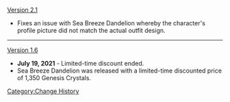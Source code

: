 [[Version 2.1]]
* Fixes an issue with Sea Breeze Dandelion whereby the character's profile picture did not match the actual outfit design.
----
[[Version 1.6]]
*'''July 19, 2021''' - Limited-time discount ended.
*Sea Breeze Dandelion was released with a limited-time discounted price of 1,350 Genesis Crystals.
<noinclude>[[Category:Change History]]</noinclude>
